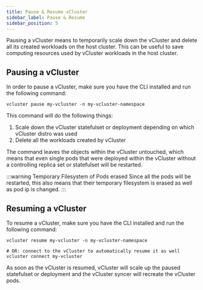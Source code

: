 ```yaml
---
title: Pause & Resume vCluster
sidebar_label: Pause & Resume
sidebar_position: 5
---
```


Pausing a vCluster means to temporarily scale down the vCluster and delete all its created workloads on the host cluster. This can be useful to save computing resources used by vCluster workloads in the host cluster.

## Pausing a vCluster

In order to pause a vCluster, make sure you have the CLI installed and run the following command:

```
vcluster pause my-vcluster -n my-vcluster-namespace
```

This command will do the following things:
1. Scale down the vCluster statefulset or deployment depending on which vCluster distro was used
2. Delete all the workloads created by vCluster

The command leaves the objects within the vCluster untouched, which means that even single pods that were deployed within the vCluster without a controlling replica set or statefulset will be restarted.

:::warning Temporary Filesystem of Pods erased
Since all the pods will be restarted, this also means that their temporary filesystem is erased as well as pod ip is changed.
:::

## Resuming a vCluster

To resume a vCluster, make sure you have the CLI installed and run the following command:

```
vcluster resume my-vcluster -n my-vcluster-namespace

# OR: connect to the vCluster to automatically resume it as well
vcluster connect my-vcluster
```

As soon as the vCluster is resumed, vCluster will scale up the paused statefulset or deployment and the vCluster syncer will recreate the vCluster pods.
